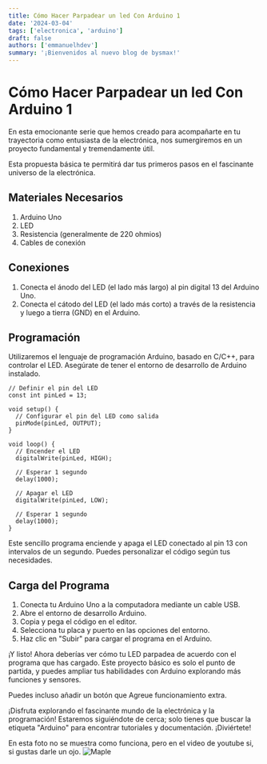 ```yaml
---
title: Cómo Hacer Parpadear un led Con Arduino 1
date: '2024-03-04'
tags: ['electronica', 'arduino']
draft: false
authors: ['emmanuelhdev']
summary: '¡Bienvenidos al nuevo blog de bysmax!'
---
```


# Cómo Hacer Parpadear un led Con Arduino 1

En esta emocionante serie que hemos creado para acompañarte en tu trayectoria como entusiasta de la electrónica, nos sumergiremos en un proyecto fundamental y tremendamente útil.

Esta propuesta básica te permitirá dar tus primeros pasos en el fascinante universo de la electrónica.

## Materiales Necesarios

1. Arduino Uno
2. LED
3. Resistencia (generalmente de 220 ohmios)
4. Cables de conexión

## Conexiones

1. Conecta el ánodo del LED (el lado más largo) al pin digital 13 del Arduino Uno.
2. Conecta el cátodo del LED (el lado más corto) a través de la resistencia y luego a tierra (GND) en el Arduino.

## Programación

Utilizaremos el lenguaje de programación Arduino, basado en C/C++, para controlar el LED. Asegúrate de tener el entorno de desarrollo de Arduino instalado.

```arduino
// Definir el pin del LED
const int pinLed = 13;

void setup() {
  // Configurar el pin del LED como salida
  pinMode(pinLed, OUTPUT);
}

void loop() {
  // Encender el LED
  digitalWrite(pinLed, HIGH);

  // Esperar 1 segundo
  delay(1000);

  // Apagar el LED
  digitalWrite(pinLed, LOW);

  // Esperar 1 segundo
  delay(1000);
}

```

Este sencillo programa enciende y apaga el LED conectado al pin 13 con intervalos de un segundo. Puedes personalizar el código según tus necesidades.

## Carga del Programa

1. Conecta tu Arduino Uno a la computadora mediante un cable USB.
2. Abre el entorno de desarrollo Arduino.
3. Copia y pega el código en el editor.
4. Selecciona tu placa y puerto en las opciones del entorno.
5. Haz clic en "Subir" para cargar el programa en el Arduino.

¡Y listo! Ahora deberías ver cómo tu LED parpadea de acuerdo con el programa que has cargado. Este proyecto básico es solo el punto de partida, y puedes ampliar tus habilidades con Arduino explorando más funciones y sensores.

Puedes incluso añadir un botón que Agreue funcionamiento extra.

¡Disfruta explorando el fascinante mundo de la electrónica y la programación! Estaremos siguiéndote de cerca; solo tienes que buscar la etiqueta "Arduino" para encontrar tutoriales y documentación. ¡Diviértete!

En esta foto no se muestra como funciona, pero en el video de youtube si, si gustas darle un ojo.
![Maple](/static/images/arduino/1.jpg)
